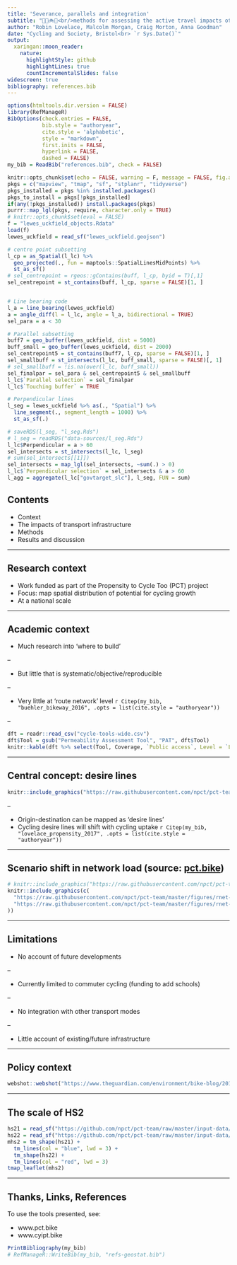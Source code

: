 ```yaml
---
title: 'Severance, parallels and integration'
subtitle: "🚗🚌🚲🚶<br/>methods for assessing the active travel impacts of major transport infrastructure projects"
author: "Robin Lovelace, Malcolm Morgan, Craig Morton, Anna Goodman"
date: "Cycling and Society, Bristol<br> `r Sys.Date()`"
output:
  xaringan::moon_reader:
    nature:
      highlightStyle: github
      highlightLines: true
      countIncrementalSlides: false
widescreen: true
bibliography: references.bib
---
```


<!-- The background of this research is the huge impact major transport infrastructure projects such as HS2 will have on walking and cycling and the lack of evidence and established methodologies for estimating such impacts before work begins. Large infrastructure projects affect many aspects of life and there are well-established methods in economic appraisal, cost-benefit analysis and environmental impact assessment. Recently other types of assessment have emerged, including health and equality impact assessment. There is an emerging literature focussing explicitly on active travel impacts, much of which seeks to evaluate the impacts of new schemes on walking. However, there is little in the way of methods for assessing likely impacts of new schemes a-priori, let alone reproducible methods for assessing potential impacts before they arise. -->
<!-- Motivated by the need for accessible and scalable tools to assess active travel impacts of new developments, this paper sets out methods for active travel impact assessment. It is based on the division of active travel impacts based on the geographic relations between the development and walking and cycling desire lines: Severance, when new infrastructure cuts across routes with high active travel potential; parallels, opportunities for constructing new routes parallel new infrastructure; and integration with existing transport services, where new or different active travel options are unlocked by new infrastructure.  -->
<!-- We find that the methods have the potential to identify and act on risks and opportunities associated with proposed developments down to road segment level. We conclude that new methods, such as those presented in this paper, have the potential to ensure that the impacts of major infrastructure projects on walking and cycling are properly accounted for before building begins. -->

```r
options(htmltools.dir.version = FALSE)
library(RefManageR)
BibOptions(check.entries = FALSE, 
           bib.style = "authoryear", 
           cite.style = 'alphabetic', 
           style = "markdown",
           first.inits = FALSE,
           hyperlink = FALSE, 
           dashed = FALSE)
my_bib = ReadBib("references.bib", check = FALSE)
```

```r
knitr::opts_chunk$set(echo = FALSE, warning = F, message = FALSE, fig.align = "center", fig.height = 4, options(scipen=999), out.width = "80%")
pkgs = c("mapview", "tmap", "sf", "stplanr", "tidyverse")
pkgs_installed = pkgs %in% installed.packages()
pkgs_to_install = pkgs[!pkgs_installed]
if(any(!pkgs_installed)) install.packages(pkgs)
purrr::map_lgl(pkgs, require, character.only = TRUE)
# knitr::opts_chunk$set(eval = FALSE)
f = "lewes_uckfield_objects.Rdata"
load(f)
lewes_uckfield = read_sf("lewes_uckfield.geojson")
```

```r
# centre point subsetting
l_cp = as_Spatial(l_lc) %>% 
  geo_projected(., fun = maptools::SpatialLinesMidPoints) %>% 
  st_as_sf()
# sel_centrepoint = rgeos::gContains(buff, l_cp, byid = T)[,1]
sel_centrepoint = st_contains(buff, l_cp, sparse = FALSE)[1, ]


# Line bearing code
l_a = line_bearing(lewes_uckfield)
a = angle_diff(l = l_lc, angle = l_a, bidirectional = TRUE)
sel_para = a < 30

# Parallel subsetting
buff7 = geo_buffer(lewes_uckfield, dist = 5000)
buff_small = geo_buffer(lewes_uckfield, dist = 2000)
sel_centrepoint5 = st_contains(buff7, l_cp, sparse = FALSE)[1, ]
sel_smallbuff = st_intersects(l_lc, buff_small, sparse = FALSE)[, 1]
# sel_smallbuff = !is.na(over(l_lc, buff_small))
sel_finalpar = sel_para & sel_centrepoint5 & sel_smallbuff
l_lc$`Parallel selection` = sel_finalpar
l_lc$`Touching buffer` = TRUE

# Perpendicular lines
l_seg = lewes_uckfield %>% as(., "Spatial") %>% 
  line_segment(., segment_length = 1000) %>% 
  st_as_sf(.)

# saveRDS(l_seg, "l_seg.Rds")
# l_seg = readRDS("data-sources/l_seg.Rds")
l_lc$Perpendicular = a > 60
sel_intersects = st_intersects(l_lc, l_seg) 
# sum(sel_intersects[[1]])
sel_intersects = map_lgl(sel_intersects, ~sum(.) > 0)
l_lc$`Perpendicular selection` = sel_intersects & a > 60
l_agg = aggregate(l_lc["govtarget_slc"], l_seg, FUN = sum)
```

## Contents

- Context
- The impacts of transport infrastructure
- Methods
- Results and discussion

---
 
## Research context



- Work funded as part of the Propensity to Cycle Too  (PCT) project
- Focus: map spatial distribution of potential for cycling growth
- At a national scale

---

## Academic context

- Much research into 'where to build'

--

- But little that is systematic/objective/reproducible

--

- Very little at 'route network' level  `r Citep(my_bib, "buehler_bikeway_2016", .opts = list(cite.style = "authoryear"))`

--

```r
dft = readr::read_csv("cycle-tools-wide.csv")
dft$Tool = gsub("Permeability Assessment Tool", "PAT", dft$Tool)
knitr::kable(dft %>% select(Tool, Coverage, `Public access`, Level = `Levels of analysis`), format = "html")
```

---

## Central concept: desire lines

```r
knitr::include_graphics("https://raw.githubusercontent.com/npct/pct-team/master/flow-model/od-data-leeds.png")
```

--

- Origin-destination can be mapped as 'desire lines'
- Cycling desire lines will shift with cycling uptake `r Citep(my_bib, "lovelace_propensity_2017", .opts = list(cite.style = "authoryear"))`

---

## Scenario shift in network load (source: [pct.bike](http://pct.bike/m/?r=avon))

```r
# knitr::include_graphics("https://raw.githubusercontent.com/npct/pct-team/master/flow-model/leeds-rnet-gov-go.png")
knitr::include_graphics(c(
  "https://raw.githubusercontent.com/npct/pct-team/master/figures/rnet-lsoa-avon-clc.png",
  "https://raw.githubusercontent.com/npct/pct-team/master/figures/rnet-lsoa-avon-dutch.png"
))
```

---

## Limitations

- No account of future developments

--

- Currently limited to commuter cycling (funding to add schools)

--

- No integration with other transport modes

--

- Little account of existing/future infrastructure

---

## Policy context

```r
webshot::webshot("https://www.theguardian.com/environment/bike-blog/2018/jul/18/hs2-accused-of-breaching-cycle-crossing-commitments-along-high-speed-route")
```

---

## The scale of HS2

```r
hs21 = read_sf("https://github.com/npct/pct-team/raw/master/input-data/hs21.geojson")
hs22 = read_sf("https://github.com/npct/pct-team/raw/master/input-data/hs22.geojson")
mhs2 = tm_shape(hs21) +
  tm_lines(col = "blue", lwd = 3) +
  tm_shape(hs22) +
  tm_lines(col = "red", lwd = 3)
tmap_leaflet(mhs2)
```



---

## Thanks, Links, References

To use the tools presented, see:

- www.pct.bike
- www.cyipt.bike

```r
PrintBibliography(my_bib)
# RefManageR::WriteBib(my_bib, "refs-geostat.bib")
```
